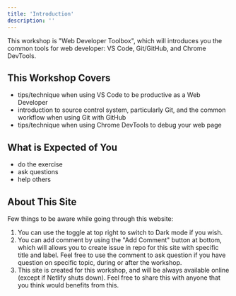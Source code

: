 ```yaml
---
title: 'Introduction'
description: ''
---
```


This workshop is "Web Developer Toolbox", which will introduces you the common tools for web developer: VS Code, Git/GitHub, and Chrome DevTools.

## This Workshop Covers

- tips/technique when using VS Code to be productive as a Web Developer
- introduction to source control system, particularly Git, and the common workflow when using Git with GitHub
- tips/technique when using Chrome DevTools to debug your web page

## What is Expected of You

- do the exercise
- ask questions
- help others

## About This Site

Few things to be aware while going through this website:

1.  You can use the toggle at top right to switch to Dark mode if you wish.
2.  You can add comment by using the "Add Comment" button at bottom, which will allows you to create issue in repo for this site with specific title and label. Feel free to use the comment to ask question if you have question on specific topic, during or after the workshop.
3.  This site is created for this workshop, and will be always available online (except if Netlify shuts down). Feel free to share this with anyone that you think would benefits from this.
